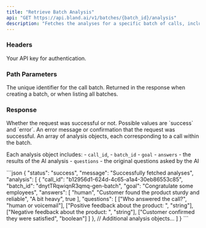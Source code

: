 ```yaml
---
title: "Retrieve Batch Analysis"
api: "GET https://api.bland.ai/v1/batches/{batch_id}/analysis"
description: "Fetches the analyses for a specific batch of calls, including details of each call's analysis."
---
```


### Headers

<ParamField header="authorization" type="string" required>
  Your API key for authentication.
</ParamField>

### Path Parameters

<ParamField query="batch_id" type="string" required>
  The unique identifier for the call batch. Returned in the response when creating a batch, or when listing all batches.
</ParamField>

### Response

<ResponseField type="string" name="status">
  Whether the request was successful or not. Possible values are `success` and `error`.
</ResponseField>

<ResponseField type="string" name="message">
  An error message or confirmation that the request was successful.
</ResponseField>

<ResponseField type="array" name="analysis">
  An array of analysis objects, each corresponding to a call within the batch. 
  
  Each analysis object includes:
    - `call_id`, 
    - `batch_id`
    - `goal`
    - `answers` - the results of the AI analysis
    - `questions` - the original questions asked by the AI
</ResponseField>

<ResponseExample>
```json
{
    "status": "success",
    "message": "Successfully fetched analyses",
    "analysis": [
        {
            "call_id": "b12956d1-624d-4c65-a1a4-30eb86553c85",
            "batch_id": "dnytTRqwiqnR3qmq-gen-batch",
            "goal": "Congratulate some employees",
            "answers": [
                "human",
                "Customer found the product sturdy and reliable",
                "A bit heavy",
                true
            ],
            "questions": [
                ["Who answered the call?", "human or voicemail"],
                ["Positive feedback about the product: ", "string"],
                ["Negative feedback about the product: ", "string"],
                ["Customer confirmed they were satisfied", "boolean"]
            ]
        },
        // Additional analysis objects...
    ]
}
```
</ResponseExample>




